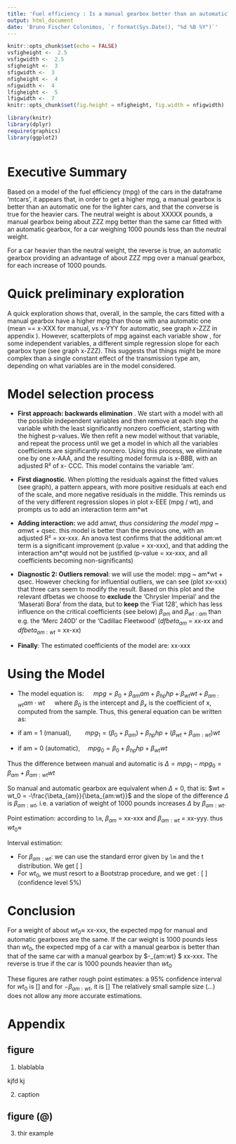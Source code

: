 ```yaml
---
title: 'Fuel efficiency : Is a manual gearbox better than an automatic?'
output: html_document
date: 'Bruno Fischer Colonimos, `r format(Sys.Date(), "%d %B %Y")`'
---
```


```r
knitr::opts_chunk$set(echo = FALSE)
vsfigheight <-  2.5
vsfigwidth <-  2.5
sfigheight <-  3
sfigwidth <-  3
nfigheight <-  4
nfigwidth <-  4
lfigheight <-  5
lfigwidth <-  7
knitr::opts_chunk$set(fig.height = nfigheight, fig.width = nfigwidth)
```

```r
library(knitr)
library(dplyr)
require(graphics)
library(ggplot2)
```


```r

```




Executive Summary
=================
Based on a model of the fuel efficiency (mpg) of the cars in the dataframe 'mtcars', it appears that, in order to get a higher mpg, a manual gearbox is better than an automatic one for the lighter cars, and that the converse is true for the heavier cars. The neutral weight is about XXXXX pounds, a manual gearbox being about ZZZ mpg better than the same car fitted with an automatic gearbox, for a car weighing 1000 pounds less than the neutral weight. 

For a car heavier than the neutral weight, the reverse is true, an automatic gearbox providing an advantage of about ZZZ mpg over a manual gearbox, for each increase of 1000 pounds. 


Quick preliminary exploration
=============================

A quick exploration shows that, overall, in the sample, the cars fitted with a manual gearbox have a higher mpg than those with ana automatic one (mean == x-XXX for manual, vs x-YYY for automatic, see graph x-ZZZ in appendix ). However, scatterplots of mpg against each variable show , for some independent variables, a different simple regression slope for each gearbox type (see graph x-ZZZ). This suggests that things might be more complex than a single constant effect of the transmission type am, depending on what variables are in the model considered.


Model selection process
=======================

* **First approach: backwards elimination** . We start with a model with all the possible independent variables and then remove at each step the variable whith the least significantly nonzero coefficient, starting with the
highest p-values. We then refit a new model without that variable, and repeat the process until we get a model in which all the variables coefficients are significantly nonzero.\n
Using this process, we eliminate one by one x-AAA, and the resulting model formula is x-BBB, with an adjusted R² of x- CCC. This model contains the variable 'am'.

* **First diagnostic**. When plotting the residuals against the fitted values (see graph), a pattern appears, with more positive residuals at each end of the scale, and more negative residuals in the middle. This reminds us of the very different regression slopes in plot x-EEE (mpg / wt), and prompts us to add an interaction term am*wt

* **Adding interaction:** we add am*wt, thus considering the model mpg ~ am*wt + qsec. this model is better than the previous one, with an adjusted R² = xx-xxx. An anova test confirms that the additional am:wt term is a significant improvement (p.value = xx-xxx), and that adding the interaction am*qt would not be justified (p-value = xx-xxx, and all coefficients becoming non-significants)

* **Diagnostic 2: Outliers removal**: we will use the model: mpg ~ am*wt + qsec. However checking for influential outliers, we can see (plot xx-xxx) that three cars seem to modify the result. Based on this plot and the relevant dfbetas we choose to **exclude** the 'Chrysler Imperial' and the 'Maserati Bora' from the data, but to **keep** the 'Fiat 128', which has less influence on the critical coefficients (see below) $\beta_{am}$ and $\beta_{wt:am}$ than e.g. the 'Merc 240D' or the 'Cadillac Fleetwood' ($dfbeta_{am}$ = xx-xx and $dfbeta_{am:wt}$ = xx-xx)

* **Finally**: The estimated coefficients of the model are: xx-xxx
 




Using the Model
===============

* The model equation is: &ensp;&ensp; $mpg =  \beta_0 + \beta_{am} am + \beta_{hp} hp + \beta_{wt} wt + \beta_{am:wt} am \cdot wt$ &ensp;&ensp; where $\beta_0$ is the intercept and $\beta_x$ is the coefficient of x, computed from the sample. Thus, this general equation can be written as:

* if am = 1 (manual),&ensp;&ensp;&ensp;&ensp; $mpg_1 =  (\beta_0 + \beta_{am}) + \beta_{hp} hp + (\beta_{wt} + \beta_{am:wt}) wt$

* if am = 0 (automatic),&ensp;&ensp; $mpg_0 =  \beta_0 + \beta_{hp} hp + \beta_{wt} wt$
 
Thus the difference between manual and automatic is $\Delta = mpg_1 - mpg_0 = \beta_{am} + \beta_{am:wt} wt$

So manual and automatic gearbox are equivalent when $\Delta$ = 0, that is: $wt = wt_0 = -\frac{\beta_{am}}{\beta_{am:wt}}$ and the slope of the difference $\Delta$ is $\beta_{am:wt}$, i.e. a variation of weight of 1000 pounds increases $\Delta$ by  $\beta_{am:wt}$.

Point estimation: according to `lm`, $\beta_{am}$ = xx-xxx and  $\beta_{am:wt}$ = xx-yyy. thus $wt_0 \approx$ 

Interval estimation: 

* For $\beta_{am:wt}:$ we can use the standard error given by `lm` and the t distribution. We get [ ]
* For $wt_0$, we must resort to a Bootstrap procedure, and we get : [ ] (confidence level 5%)


Conclusion
==========
For a weight of about $wt_0 \approx$ xx-xxx, the expected mpg for manual and automatic gearboxes are the same.
If the car weight is 1000 pounds less than $wt_0$, the expected mpg of a car with a manual gearbox is better than that of the same car with a manual gearbox by $-\beta_{am:wt} \approx $ xx-xxx. The reverse is true if the car is 1000 pounds heavier than $wt_0$

These figures are rather rough point estimates: a 95% confidence interval for $wt_0$ is [] and for $-\beta_{am:wt}$, it is []
The relatively small sample size (...) does not allow any more accurate estimations.





Appendix
=========


figure 
--------------

(@distrib) blablabla



kjfd kj 



(@scatter) caption


figure (@)
--------------


(@) thir example
